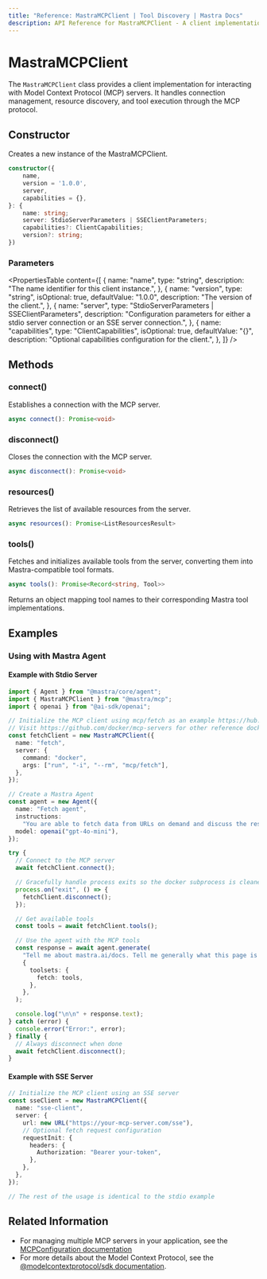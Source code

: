 ```yaml
---
title: "Reference: MastraMCPClient | Tool Discovery | Mastra Docs"
description: API Reference for MastraMCPClient - A client implementation for the Model Context Protocol.
---
```


# MastraMCPClient

The `MastraMCPClient` class provides a client implementation for interacting with Model Context Protocol (MCP) servers. It handles connection management, resource discovery, and tool execution through the MCP protocol.

## Constructor

Creates a new instance of the MastraMCPClient.

```typescript
constructor({
    name,
    version = '1.0.0',
    server,
    capabilities = {},
}: {
    name: string;
    server: StdioServerParameters | SSEClientParameters;
    capabilities?: ClientCapabilities;
    version?: string;
})
```

### Parameters

<PropertiesTable
  content={[
    {
      name: "name",
      type: "string",
      description: "The name identifier for this client instance.",
    },
    {
      name: "version",
      type: "string",
      isOptional: true,
      defaultValue: "1.0.0",
      description: "The version of the client.",
    },
    {
      name: "server",
      type: "StdioServerParameters | SSEClientParameters",
      description:
        "Configuration parameters for either a stdio server connection or an SSE server connection.",
    },
    {
      name: "capabilities",
      type: "ClientCapabilities",
      isOptional: true,
      defaultValue: "{}",
      description: "Optional capabilities configuration for the client.",
    },
  ]}
/>

## Methods

### connect()

Establishes a connection with the MCP server.

```typescript
async connect(): Promise<void>
```

### disconnect()

Closes the connection with the MCP server.

```typescript
async disconnect(): Promise<void>
```

### resources()

Retrieves the list of available resources from the server.

```typescript
async resources(): Promise<ListResourcesResult>
```

### tools()

Fetches and initializes available tools from the server, converting them into Mastra-compatible tool formats.

```typescript
async tools(): Promise<Record<string, Tool>>
```

Returns an object mapping tool names to their corresponding Mastra tool implementations.

## Examples

### Using with Mastra Agent

#### Example with Stdio Server

```typescript
import { Agent } from "@mastra/core/agent";
import { MastraMCPClient } from "@mastra/mcp";
import { openai } from "@ai-sdk/openai";

// Initialize the MCP client using mcp/fetch as an example https://hub.docker.com/r/mcp/fetch
// Visit https://github.com/docker/mcp-servers for other reference docker mcp servers
const fetchClient = new MastraMCPClient({
  name: "fetch",
  server: {
    command: "docker",
    args: ["run", "-i", "--rm", "mcp/fetch"],
  },
});

// Create a Mastra Agent
const agent = new Agent({
  name: "Fetch agent",
  instructions:
    "You are able to fetch data from URLs on demand and discuss the response data with the user.",
  model: openai("gpt-4o-mini"),
});

try {
  // Connect to the MCP server
  await fetchClient.connect();

  // Gracefully handle process exits so the docker subprocess is cleaned up
  process.on("exit", () => {
    fetchClient.disconnect();
  });

  // Get available tools
  const tools = await fetchClient.tools();

  // Use the agent with the MCP tools
  const response = await agent.generate(
    "Tell me about mastra.ai/docs. Tell me generally what this page is and the content it includes.",
    {
      toolsets: {
        fetch: tools,
      },
    },
  );

  console.log("\n\n" + response.text);
} catch (error) {
  console.error("Error:", error);
} finally {
  // Always disconnect when done
  await fetchClient.disconnect();
}
```

#### Example with SSE Server

```typescript
// Initialize the MCP client using an SSE server
const sseClient = new MastraMCPClient({
  name: "sse-client",
  server: {
    url: new URL("https://your-mcp-server.com/sse"),
    // Optional fetch request configuration
    requestInit: {
      headers: {
        Authorization: "Bearer your-token",
      },
    },
  },
});

// The rest of the usage is identical to the stdio example
```

## Related Information

- For managing multiple MCP servers in your application, see the [MCPConfiguration documentation](./configuration)
- For more details about the Model Context Protocol, see the [@modelcontextprotocol/sdk documentation](https://github.com/modelcontextprotocol/typescript-sdk).

